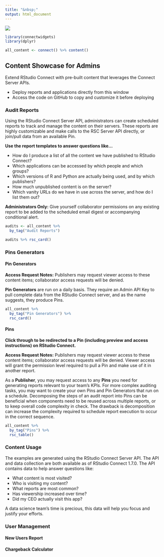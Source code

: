 ```yaml
---
title: "&nbsp;"
output: html_document
---
```


![](showcase-banner.png)

```r
library(connectwidgets)
library(dplyr)

all_content <- connect() %>% content() 
```

## Content Showcase for Admins {.tabset}

Extend RStudio Connect with pre-built content that leverages the Connect Server APIs.

-   Deploy reports and applications directly from this window
-   Access the code on GitHub to copy and customize it before deploying

### Audit Reports

Using the RStudio Connect Server API, administrators can create scheduled reports to track and manage the content on their servers. These reports are highly customizable and make calls to the RSC Server API directly, or join/pull data from an available Pin.

**Use the report templates to answer questions like...**

-   How do I produce a list of all the content we have published to RStudio Connect?
-   Which applications can be accessed by which people and which groups?
-   Which versions of R and Python are actually being used, and by which publishers?
-   How much unpublished content is on the server?
-   Which vanity URLs do we have in use across the server, and how do I list them out?

**Administrators Only:** Give yourself collaborator permissions on any existing report to be added to the scheduled email digest or accompanying conditional alert.

```r
audits <- all_content %>%
  by_tag("Audit Reports")

audits %>% rsc_card()
```

### Pins Generators

#### Pin Generators

**Access Request Notes:** Publishers may request viewer access to these content items; collaborator access requests will be denied.

**Pin Generators** are run on a daily basis. They require an Admin API Key to pull complete data from the RStudio Connect server, and as the name suggests, they produce Pins.

```r
all_content %>%
  by_tag("Pin Generators") %>%
  rsc_card()
```

#### Pins

**Click through to be redirected to a Pin (including preview and access instructions) on RStudio Connect.**

**Access Request Notes:** Publishers may request viewer access to these content items; collaborator access requests will be denied. Viewer access will grant the permission level required to pull a Pin and make use of it in another report.

As a **Publisher**, you may request access to any **Pins** you need for generating reports relevant to your team's KPIs. For more complex auditing tasks, you may want to create your own Pins and Pin Generators that run on a schedule. Decomposing the steps of an audit report into Pins can be beneficial when components need to be reused across multiple reports, or to keep overall code complexity in check. The drawback is decomposition can increase the complexity required to schedule report execution to occur in the correct sequence.

```r
all_content %>%
  by_tag("Pins") %>%
  rsc_table()
```

### Content Usage

The examples are generated using the RStudio Connect Server API. The API and data collection are both available as of RStudio Connect 1.7.0. The API contains data to help answer questions like:

-   What content is most visited?
-   Who is visiting my content?
-   What reports are most common?
-   Has viewership increased over time?
-   Did my CEO actually visit this app?

A data science team's time is precious, this data will help you focus and justify your efforts.

### User Management {.tabset}

#### New Users Report

#### Chargeback Calculator
